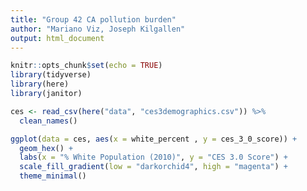 ```yaml
---
title: "Group 42 CA pollution burden"
author: "Mariano Viz, Joseph Kilgallen"
output: html_document
---
```


```r
knitr::opts_chunk$set(echo = TRUE)
library(tidyverse)
library(here)
library(janitor)
```


```r
ces <- read_csv(here("data", "ces3demographics.csv")) %>% 
  clean_names()
```

```r
ggplot(data = ces, aes(x = white_percent , y = ces_3_0_score)) +
  geom_hex() +
  labs(x = "% White Population (2010)", y = "CES 3.0 Score") +
  scale_fill_gradient(low = "darkorchid4", high = "magenta") +
  theme_minimal()
```

